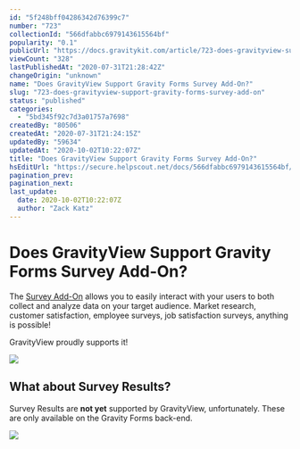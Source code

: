 ```yaml
---
id: "5f248bff04286342d76399c7"
number: "723"
collectionId: "566dfabbc6979143615564bf"
popularity: "0.1"
publicUrl: "https://docs.gravitykit.com/article/723-does-gravityview-support-gravity-forms-survey-add-on"
viewCount: "328"
lastPublishedAt: "2020-07-31T21:28:42Z"
changeOrigin: "unknown"
name: "Does GravityView Support Gravity Forms Survey Add-On?"
slug: "723-does-gravityview-support-gravity-forms-survey-add-on"
status: "published"
categories: 
  - "5bd345f92c7d3a01757a7698"
createdBy: "80506"
createdAt: "2020-07-31T21:24:15Z"
updatedBy: "59634"
updatedAt: "2020-10-02T10:22:07Z"
title: "Does GravityView Support Gravity Forms Survey Add-On?"
hsEditUrl: "https://secure.helpscout.net/docs/566dfabbc6979143615564bf/article/5f248bff04286342d76399c7"
pagination_prev: 
pagination_next: 
last_update:
  date: 2020-10-02T10:22:07Z
  author: "Zack Katz"
---
```


# Does GravityView Support Gravity Forms Survey Add-On?

The [Survey Add-On](https://www.gravityforms.com/add-ons/survey/) allows you to easily interact with your users to both collect and analyze data on your target audience. Market research, customer satisfaction, employee surveys, job satisfaction surveys, anything is possible!

GravityView proudly supports it!

![](https://s3.amazonaws.com/helpscout.net/docs/assets/54c58489e4b051242988532c/images/5f248c952c7d3a31c76a4ccc/file-uQ35PYWkdo.png)

## What about Survey Results?

Survey Results are **not yet** supported by GravityView, unfortunately. These are only available on the Gravity Forms back-end.

![](https://s3.amazonaws.com/helpscout.net/docs/assets/54c58489e4b051242988532c/images/5f248cf404286342d76399d5/file-spwDTHNYDW.png)